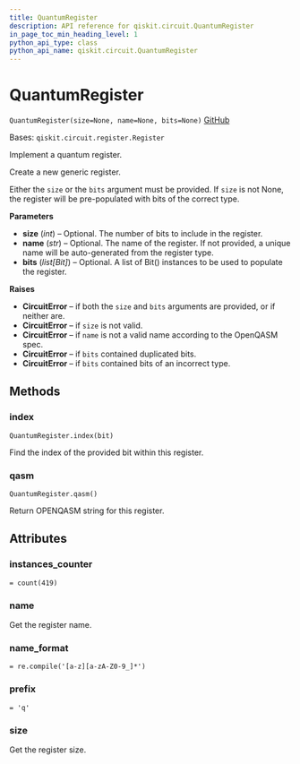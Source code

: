 ```yaml
---
title: QuantumRegister
description: API reference for qiskit.circuit.QuantumRegister
in_page_toc_min_heading_level: 1
python_api_type: class
python_api_name: qiskit.circuit.QuantumRegister
---
```


# QuantumRegister

<span id="qiskit.circuit.QuantumRegister" />

`QuantumRegister(size=None, name=None, bits=None)` [GitHub](https://github.com/qiskit/qiskit/tree/stable/0.23/qiskit/circuit/quantumregister.py "view source code")

Bases: `qiskit.circuit.register.Register`

Implement a quantum register.

Create a new generic register.

Either the `size` or the `bits` argument must be provided. If `size` is not None, the register will be pre-populated with bits of the correct type.

**Parameters**

*   **size** (*int*) – Optional. The number of bits to include in the register.
*   **name** (*str*) – Optional. The name of the register. If not provided, a unique name will be auto-generated from the register type.
*   **bits** (*list\[Bit]*) – Optional. A list of Bit() instances to be used to populate the register.

**Raises**

*   **CircuitError** – if both the `size` and `bits` arguments are provided, or if neither are.
*   **CircuitError** – if `size` is not valid.
*   **CircuitError** – if `name` is not a valid name according to the OpenQASM spec.
*   **CircuitError** – if `bits` contained duplicated bits.
*   **CircuitError** – if `bits` contained bits of an incorrect type.

## Methods

### index

<span id="qiskit.circuit.QuantumRegister.index" />

`QuantumRegister.index(bit)`

Find the index of the provided bit within this register.

### qasm

<span id="qiskit.circuit.QuantumRegister.qasm" />

`QuantumRegister.qasm()`

Return OPENQASM string for this register.

## Attributes

<span id="qiskit.circuit.QuantumRegister.instances_counter" />

### instances\_counter

`= count(419)`

<span id="qiskit.circuit.QuantumRegister.name" />

### name

Get the register name.

<span id="qiskit.circuit.QuantumRegister.name_format" />

### name\_format

`= re.compile('[a-z][a-zA-Z0-9_]*')`

<span id="qiskit.circuit.QuantumRegister.prefix" />

### prefix

`= 'q'`

<span id="qiskit.circuit.QuantumRegister.size" />

### size

Get the register size.

